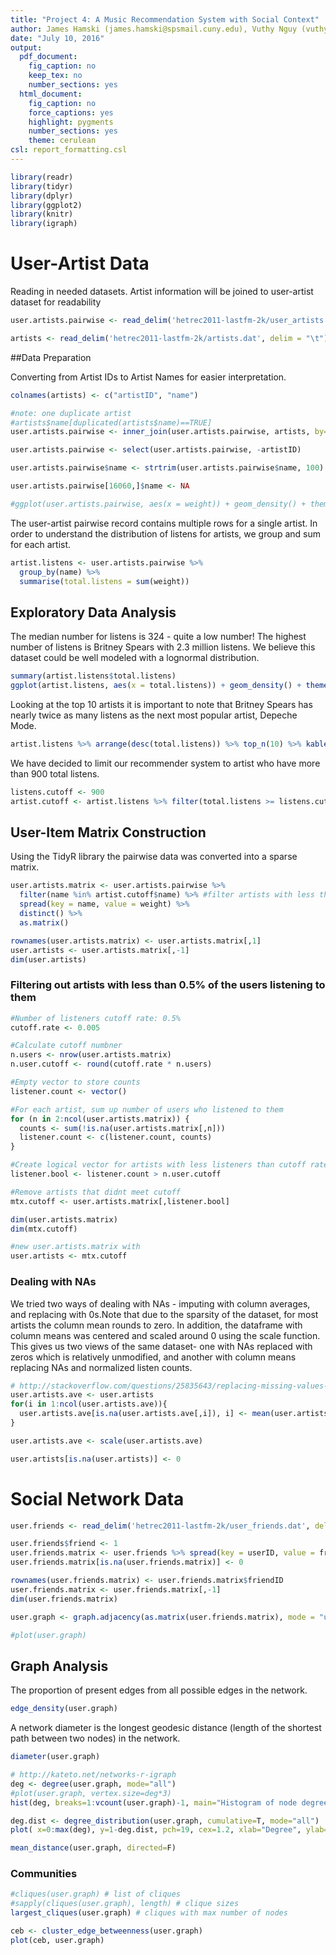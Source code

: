 ```yaml
---
title: "Project 4: A Music Recommendation System with Social Context"
author: James Hamski (james.hamski@spsmail.cuny.edu), Vuthy Nguy (vuthy.nguy@spsmail.cuny.edu)
date: "July 10, 2016"
output:
  pdf_document:
    fig_caption: no
    keep_tex: no
    number_sections: yes
  html_document:
    fig_caption: no
    force_captions: yes
    highlight: pygments
    number_sections: yes
    theme: cerulean
csl: report_formatting.csl
---
```


```r
library(readr)
library(tidyr)
library(dplyr)
library(ggplot2)
library(knitr)
library(igraph)
```

# User-Artist Data

Reading in needed datasets. Artist information will be joined to user-artist dataset for readability
```r
user.artists.pairwise <- read_delim('hetrec2011-lastfm-2k/user_artists.dat', delim = "\t")

artists <- read_delim('hetrec2011-lastfm-2k/artists.dat', delim = "\t") %>% select(id, name)
```

##Data Preparation

Converting from Artist IDs to Artist Names for easier interpretation.
```r
colnames(artists) <- c("artistID", "name")

#note: one duplicate artist
#artists$name[duplicated(artists$name)==TRUE]
user.artists.pairwise <- inner_join(user.artists.pairwise, artists, by="artistID")

user.artists.pairwise <- select(user.artists.pairwise, -artistID)

user.artists.pairwise$name <- strtrim(user.artists.pairwise$name, 100)

user.artists.pairwise[16060,]$name <- NA

#ggplot(user.artists.pairwise, aes(x = weight)) + geom_density() + theme_bw() + scale_x_log10()
```

The user-artist pairwise record contains multiple rows for a single artist. In order to understand the distribution of listens for artists, we group and sum for each artist. 
```r
artist.listens <- user.artists.pairwise %>%
  group_by(name) %>% 
  summarise(total.listens = sum(weight))
```


## Exploratory Data Analysis

The median number for listens is 324 - quite  a low number! The highest number of listens is Britney Spears with 2.3 million listens. We believe this dataset could be well modeled with a lognormal distribution. 
```r
summary(artist.listens$total.listens)
ggplot(artist.listens, aes(x = total.listens)) + geom_density() + theme_bw() + scale_x_log10()
```

Looking at the top 10 artists it is important to note that Britney Spears has nearly twice as many listens as the next most popular artist, Depeche Mode. 
```r
artist.listens %>% arrange(desc(total.listens)) %>% top_n(10) %>% kable()
```

We have decided to limit our recommender system to artist who have more than 900 total listens.
```r
listens.cutoff <- 900
artist.cutoff <- artist.listens %>% filter(total.listens >= listens.cutoff)
```

## User-Item Matrix Construction
Using the TidyR library the pairwise data was converted into a sparse matrix.
```r
user.artists.matrix <- user.artists.pairwise %>%
  filter(name %in% artist.cutoff$name) %>% #filter artists with less than num_listens listens
  spread(key = name, value = weight) %>%
  distinct() %>%
  as.matrix()

rownames(user.artists.matrix) <- user.artists.matrix[,1]
user.artists <- user.artists.matrix[,-1]
dim(user.artists)
```

### Filtering out artists with less than 0.5% of the users listening to them
```r
#Number of listeners cutoff rate: 0.5%
cutoff.rate <- 0.005

#Calculate cutoff numbner
n.users <- nrow(user.artists.matrix)
n.user.cutoff <- round(cutoff.rate * n.users)

#Empty vector to store counts
listener.count <- vector()

#For each artist, sum up number of users who listened to them
for (n in 2:ncol(user.artists.matrix)) {
  counts <- sum(!is.na(user.artists.matrix[,n]))
  listener.count <- c(listener.count, counts)
}

#Create logical vector for artists with less listeners than cutoff rate
listener.bool <- listener.count > n.user.cutoff

#Remove artists that didnt meet cutoff
mtx.cutoff <- user.artists.matrix[,listener.bool]

dim(user.artists.matrix)
dim(mtx.cutoff)

#new user.artists.matrix with
user.artists <- mtx.cutoff

```

### Dealing with NAs

We tried two ways of dealing with NAs - imputing with column averages, and replacing with 0s.Note that due to the sparsity of the dataset, for most artists the column mean rounds to zero. In addition, the dataframe with column means was centered and scaled around 0 using the scale function. This gives us two views of the same dataset- one with NAs replaced with zeros which is relatively unmodified, and another with column means replacing NAs and normalized listen counts. 
```r
# http://stackoverflow.com/questions/25835643/replacing-missing-values-in-r-with-column-mean
user.artists.ave <- user.artists
for(i in 1:ncol(user.artists.ave)){
  user.artists.ave[is.na(user.artists.ave[,i]), i] <- mean(user.artists.ave[,i], na.rm = TRUE)
}

user.artists.ave <- scale(user.artists.ave)

user.artists[is.na(user.artists)] <- 0
```


# Social Network Data

```r
user.friends <- read_delim('hetrec2011-lastfm-2k/user_friends.dat', delim = "\t")
```

```r
user.friends$friend <- 1
user.friends.matrix <- user.friends %>% spread(key = userID, value = friend)
user.friends.matrix[is.na(user.friends.matrix)] <- 0

rownames(user.friends.matrix) <- user.friends.matrix$friendID
user.friends.matrix <- user.friends.matrix[,-1]
dim(user.friends.matrix)
```

```r
user.graph <- graph.adjacency(as.matrix(user.friends.matrix), mode = "undirected")

#plot(user.graph)
```

## Graph Analysis
The proportion of present edges from all possible edges in the network.
```r
edge_density(user.graph)

```
A network diameter is the longest geodesic distance (length of the shortest path between two nodes) in the network.
```r
diameter(user.graph)
```

```r
# http://kateto.net/networks-r-igraph
deg <- degree(user.graph, mode="all")
#plot(user.graph, vertex.size=deg*3)
hist(deg, breaks=1:vcount(user.graph)-1, main="Histogram of node degree")
```

```r
deg.dist <- degree_distribution(user.graph, cumulative=T, mode="all")
plot( x=0:max(deg), y=1-deg.dist, pch=19, cex=1.2, xlab="Degree", ylab="Cumulative Frequency")
```

```r
mean_distance(user.graph, directed=F)
```

### Communities

```r
#cliques(user.graph) # list of cliques       
#sapply(cliques(user.graph), length) # clique sizes
largest_cliques(user.graph) # cliques with max number of nodes
```

```r
ceb <- cluster_edge_betweenness(user.graph) 
plot(ceb, user.graph) 
```

